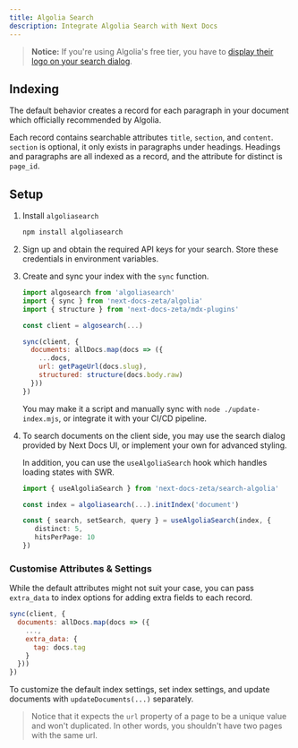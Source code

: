 ```yaml
---
title: Algolia Search
description: Integrate Algolia Search with Next Docs
---
```


> **Notice:** If you're using Algolia's free tier, you have to
> [display their logo on your search dialog](https://algolia.com/policies/free-services-terms).

## Indexing

The default behavior creates a record for each paragraph in your document which
officially recommended by Algolia.

Each record contains searchable attributes `title`, `section`, and `content`.
`section` is optional, it only exists in paragraphs under headings. Headings and
paragraphs are all indexed as a record, and the attribute for distinct is
`page_id`.

## Setup

1. Install `algoliasearch`

   ```bash
   npm install algoliasearch
   ```

2. Sign up and obtain the required API keys for your search. Store these
   credentials in environment variables.

3. Create and sync your index with the `sync` function.

   ```js
   import algosearch from 'algoliasearch'
   import { sync } from 'next-docs-zeta/algolia'
   import { structure } from 'next-docs-zeta/mdx-plugins'

   const client = algosearch(...)

   sync(client, {
     documents: allDocs.map(docs => ({
       ...docs,
       url: getPageUrl(docs.slug),
       structured: structure(docs.body.raw)
     }))
   })
   ```

   You may make it a script and manually sync with `node ./update-index.mjs`, or
   integrate it with your CI/CD pipeline.

4. To search documents on the client side, you may use the search dialog
   provided by Next Docs UI, or implement your own for advanced styling.

   In addition, you can use the `useAlgoliaSearch` hook which handles loading
   states with SWR.

   ```ts
   import { useAlgoliaSearch } from 'next-docs-zeta/search-algolia'

   const index = algoliasearch(...).initIndex('document')

   const { search, setSearch, query } = useAlgoliaSearch(index, {
      distinct: 5,
      hitsPerPage: 10
   })
   ```

### Customise Attributes & Settings

While the default attributes might not suit your case, you can pass `extra_data`
to index options for adding extra fields to each record.

```js
sync(client, {
  documents: allDocs.map(docs => ({
    ...,
    extra_data: {
      tag: docs.tag
    }
  }))
})
```

To customize the default index settings, set index settings, and update
documents with `updateDocuments(...)` separately.

> Notice that it expects the `url` property of a page to be a unique value and
> won't duplicated. In other words, you shouldn't have two pages with the same
> url.
